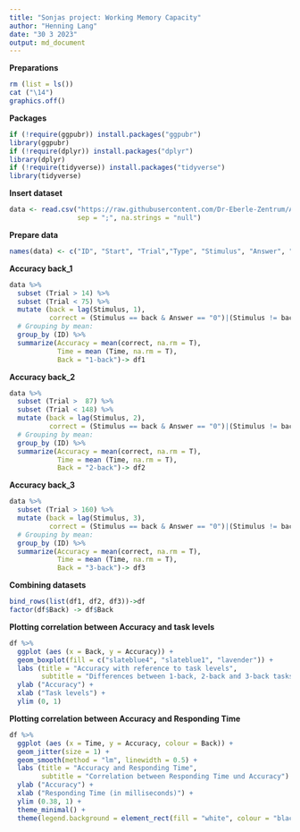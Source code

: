 ```yaml
---
title: "Sonjas project: Working Memory Capacity"
author: "Henning Lang"
date: "30 3 2023"
output: md_document
---
```


**Preparations**
```r
rm (list = ls())
cat ("\14")
graphics.off()
```


**Packages**
```r
if (!require(ggpubr)) install.packages("ggpubr")
library(ggpubr)
if (!require(dplyr)) install.packages("dplyr")
library(dplyr)
if (!require(tidyverse)) install.packages("tidyverse")
library(tidyverse)
```


**Insert dataset**
```r
data <- read.csv("https://raw.githubusercontent.com/Dr-Eberle-Zentrum/Advanced-data-processing-with-R/main/Projects/sonji-uni/I4S_workingMemory_2023-02-26.csv", 
                 sep = ";", na.strings = "null")
```


**Prepare data**
```r
names(data) <- c("ID", "Start", "Trial","Type", "Stimulus", "Answer", "Time", "End")
```


**Accuracy back_1**
```r
data %>% 
  subset (Trial > 14) %>% 
  subset (Trial < 75) %>% 
  mutate (back = lag(Stimulus, 1),
          correct = (Stimulus == back & Answer == "0")|(Stimulus != back & is.na(Answer))) %>% 
  # Grouping by mean:
  group_by (ID) %>% 
  summarize(Accuracy = mean(correct, na.rm = T),
            Time = mean (Time, na.rm = T),
            Back = "1-back")-> df1
```


**Accuracy back_2**
```r
data %>% 
  subset (Trial >  87) %>% 
  subset (Trial < 148) %>% 
  mutate (back = lag(Stimulus, 2),
          correct = (Stimulus == back & Answer == "0")|(Stimulus != back & is.na(Answer))) %>% 
  # Grouping by mean:
  group_by (ID) %>% 
  summarize(Accuracy = mean(correct, na.rm = T),
            Time = mean (Time, na.rm = T),
            Back = "2-back")-> df2
```


**Accuracy back_3**
```r
data %>% 
  subset (Trial > 160) %>% 
  mutate (back = lag(Stimulus, 3),
          correct = (Stimulus == back & Answer == "0")|(Stimulus != back & is.na(Answer))) %>% 
  # Grouping by mean:
  group_by (ID) %>% 
  summarize(Accuracy = mean(correct, na.rm = T),
            Time = mean (Time, na.rm = T),
            Back = "3-back")-> df3
```


**Combining datasets**
```r
bind_rows(list(df1, df2, df3))->df
factor(df$Back) -> df$Back
```


**Plotting correlation between Accuracy and task levels**
```r
df %>% 
  ggplot (aes (x = Back, y = Accuracy)) +
  geom_boxplot(fill = c("slateblue4", "slateblue1", "lavender")) +
  labs (title = "Accuracy with reference to task levels",
        subtitle = "Differences between 1-back, 2-back and 3-back tasks") +
  ylab ("Accuracy") +
  xlab ("Task levels") +
  ylim (0, 1)
```


**Plotting correlation between Accuracy and Responding Time**
```r
df %>% 
  ggplot (aes (x = Time, y = Accuracy, colour = Back)) +
  geom_jitter(size = 1) +
  geom_smooth(method = "lm", linewidth = 0.5) +
  labs (title = "Accuracy and Responding Time",
        subtitle = "Correlation between Responding Time und Accuracy") +
  ylab ("Accuracy") +
  xlab ("Responding Time (in milliseconds)") +
  ylim (0.38, 1) +
  theme_minimal() +
  theme(legend.background = element_rect(fill = "white", colour = "black"))
```




